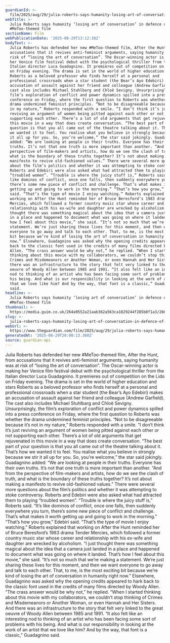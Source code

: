 ```yaml
---
guardianId: >-
  film/2025/aug/29/julia-roberts-says-humanity-losing-art-of-conversation-defence-metoo-film-venice-after-the-hunt
webTitle: >-
  Julia Roberts says humanity ‘losing art of conversation’ in defence of new
  #MeToo-themed film
sectionName: Film
webPublicationDate: '2025-08-29T13:12:38Z'
bodyText: >-
  Julia Roberts has defended her new #MeToo-themed film, After the Hunt, from
  accusations that it revives anti-feminist arguments, saying humanity was at
  risk of “losing the art of conversation”. The Oscar-winning actor is making
  her Venice film festival debut with the psychological thriller from the
  Italian director Luca Guadagnino. It premieres out of competition on the Lido
  on Friday evening. The drama is set in the world of higher education and stars
  Roberts as a beloved professor who finds herself at a personal and
  professional crossroads when a star student (the Bear’s Ayo Edebiri) makes an
  accusation of assault against her friend and colleague (Andrew Garfield). The
  cast also includes Michael Stuhlbarg and Chloë Sevigny. Unsurprisingly, the
  film’s exploration of conflict and power dynamics spilled into a press
  conference on Friday, where the first question to Roberts was whether the
  drama undermined feminist principles. “Not to be disagreeable because it’s not
  in my nature,” Roberts responded with a smile. “I don’t think it’s just
  reviving an argument of women being pitted against each other or not
  supporting each other. There’s a lot of old arguments that get rejuvenated in
  this movie in a way that does create conversation. “The best part of your
  question is that you all came out of the theatre talking about it. That’s how
  we wanted it to feel. You realise what you believe in strongly because we stir
  it all up for you. So, you’re welcome,” the star said jokingly. Guadagnino
  added: “We are looking at people in their truths. Everyone has their own
  truths. It’s not that one truth is more important than another. “And from the
  perspective of film-makers and artists, how do we see the clash of truth, and
  what is the boundary of these truths together? It’s not about making a
  manifesto to revive old-fashioned values.” There were several more questions
  about the film’s politics and whether it was attempting to stoke controversy.
  Roberts and Edebiri were also asked what had attracted them to playing
  “troubled women”. “Trouble is where the juicy stuff is,” Roberts said. “It’s
  like dominos of conflict, once one falls, then suddenly everywhere you turn,
  there’s some new piece of conflict and challenge. That’s what makes it worth
  getting up and going to work in the morning.” “That’s how you grow,” Edebiri
  said. “That’s the type of movie I enjoy watching.” Roberts explained that
  working on After the Hunt reminded her of Bruce Beresford’s 1983 drama Tender
  Mercies, which followed a former country music star whose career and
  relationship with his ex-wife and daughter are wrecked by alcoholism. “I just
  thought there was something magical about the idea that a camera just landed
  in a place and happened to document what was going on where it landed. That’s
  how I feel about this movie,” she said. “It’s not so much that we’re making a
  statement. We’re just sharing these lives for this moment, and then we want
  everyone to go away and talk to each other. That, to me, is the most exciting
  bit because we’re kind of losing the art of conversation in humanity right
  now.” Elsewhere, Guadagnino was asked why the opening credits appeared to hark
  back to the classic font used in the credits of many films directed by Woody
  Allen. “The crass answer would be why not,” he replied. “When I started
  thinking about this movie with my collaborators, we couldn’t stop thinking of
  Crimes and Misdemeanors or Another Woman, or even Hannah and Her Sisters. And
  there was an infrastructure to the story that felt very linked to the great
  oeuvre of Woody Allen between 1985 and 1991. “It also felt like an interesting
  nod to thinking of an artist who has been facing some sort of problems with
  his being. And what is our responsibility in looking at the work of an artist
  that we love like him? And by the way, that font is a classic,” Guadagnino
  said.
headline: >-
  Julia Roberts says humanity ‘losing art of conversation’ in defence of new
  #MeToo-themed film
thumbnail: >-
  https://media.guim.co.uk/264a9552a21aab362a563ca1829244f285b8f1a3/266_0_4785_3828/500.jpg
slug: >-
  julia-roberts-says-humanity-losing-art-of-conversation-in-defence-of-new-metoo-themed-film
webUrl: >-
  https://www.theguardian.com/film/2025/aug/29/julia-roberts-says-humanity-losing-art-of-conversation-defence-metoo-film-venice-after-the-hunt
generatedAt: '2025-08-29T20:00:13.360Z'
source: guardian-api
---
```

Julia Roberts has defended her new #MeToo-themed film, After the Hunt, from accusations that it revives anti-feminist arguments, saying humanity was at risk of “losing the art of conversation”. The Oscar-winning actor is making her Venice film festival debut with the psychological thriller from the Italian director Luca Guadagnino. It premieres out of competition on the Lido on Friday evening. The drama is set in the world of higher education and stars Roberts as a beloved professor who finds herself at a personal and professional crossroads when a star student (the Bear’s Ayo Edebiri) makes an accusation of assault against her friend and colleague (Andrew Garfield). The cast also includes Michael Stuhlbarg and Chloë Sevigny. Unsurprisingly, the film’s exploration of conflict and power dynamics spilled into a press conference on Friday, where the first question to Roberts was whether the drama undermined feminist principles. “Not to be disagreeable because it’s not in my nature,” Roberts responded with a smile. “I don’t think it’s just reviving an argument of women being pitted against each other or not supporting each other. There’s a lot of old arguments that get rejuvenated in this movie in a way that does create conversation. “The best part of your question is that you all came out of the theatre talking about it. That’s how we wanted it to feel. You realise what you believe in strongly because we stir it all up for you. So, you’re welcome,” the star said jokingly. Guadagnino added: “We are looking at people in their truths. Everyone has their own truths. It’s not that one truth is more important than another. “And from the perspective of film-makers and artists, how do we see the clash of truth, and what is the boundary of these truths together? It’s not about making a manifesto to revive old-fashioned values.” There were several more questions about the film’s politics and whether it was attempting to stoke controversy. Roberts and Edebiri were also asked what had attracted them to playing “troubled women”. “Trouble is where the juicy stuff is,” Roberts said. “It’s like dominos of conflict, once one falls, then suddenly everywhere you turn, there’s some new piece of conflict and challenge. That’s what makes it worth getting up and going to work in the morning.” “That’s how you grow,” Edebiri said. “That’s the type of movie I enjoy watching.” Roberts explained that working on After the Hunt reminded her of Bruce Beresford’s 1983 drama Tender Mercies, which followed a former country music star whose career and relationship with his ex-wife and daughter are wrecked by alcoholism. “I just thought there was something magical about the idea that a camera just landed in a place and happened to document what was going on where it landed. That’s how I feel about this movie,” she said. “It’s not so much that we’re making a statement. We’re just sharing these lives for this moment, and then we want everyone to go away and talk to each other. That, to me, is the most exciting bit because we’re kind of losing the art of conversation in humanity right now.” Elsewhere, Guadagnino was asked why the opening credits appeared to hark back to the classic font used in the credits of many films directed by Woody Allen. “The crass answer would be why not,” he replied. “When I started thinking about this movie with my collaborators, we couldn’t stop thinking of Crimes and Misdemeanors or Another Woman, or even Hannah and Her Sisters. And there was an infrastructure to the story that felt very linked to the great oeuvre of Woody Allen between 1985 and 1991. “It also felt like an interesting nod to thinking of an artist who has been facing some sort of problems with his being. And what is our responsibility in looking at the work of an artist that we love like him? And by the way, that font is a classic,” Guadagnino said.
